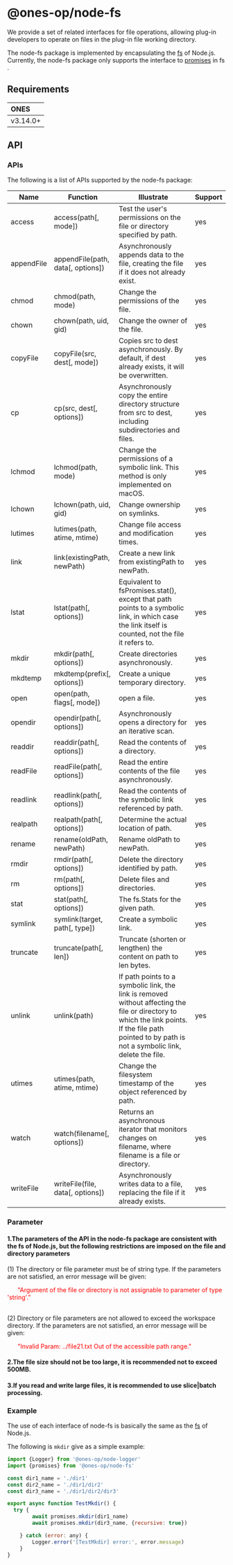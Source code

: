 # @ones-op/node-fs

We provide a set of related interfaces for file operations, allowing plug-in developers to operate on files in the plug-in file working directory.

The node-fs package is implemented by encapsulating the [fs](https://nodejs.cn/dist/latest-v16.x/docs/api/fs.html)  of Node.js. Currently, the node-fs package only supports the interface to [promises](https://nodejs.cn/dist/latest-v16.x/docs/api/fs.html#promise-api) in fs .


## Requirements

| **ONES** |
| :------- |
| v3.14.0+  |

## API

### APIs
The following is a list of APIs supported by the node-fs package:


| Name             | Function          |     Illustrate          |   Support  |
| --------------------------- | -------------------- | ----------------------- | ----- |
|access         |access(path[, mode])               | Test the user's permissions on the file or directory specified by path.       | yes       |
|appendFile     |appendFile(path, data[, options])  | Asynchronously appends data to the file, creating the file if it does not already exist.      | yes       |
|chmod          |chmod(path, mode)                  | Change the permissions of the file.       | yes       |
|chown          |chown(path, uid, gid)              | Change the owner of the file.       | yes       |
|copyFile       |copyFile(src, dest[, mode])        | Copies src to dest asynchronously. By default, if dest already exists, it will be overwritten.       | yes       |
|cp             |cp(src, dest[, options])           | Asynchronously copy the entire directory structure from src to dest, including subdirectories and files.       | yes       |
|lchmod         |lchmod(path, mode)                 | Change the permissions of a symbolic link. This method is only implemented on macOS.       | yes       |
|lchown         |lchown(path, uid, gid)             | Change ownership on symlinks.      | yes       |
|lutimes        |lutimes(path, atime, mtime)        | Change file access and modification times.      | yes       |
|link           |link(existingPath, newPath)        | Create a new link from existingPath to newPath.       | yes       |
|lstat          |lstat(path[, options])             | Equivalent to fsPromises.stat(), except that path points to a symbolic link, in which case the link itself is counted, not the file it refers to.       | yes       |
|mkdir          |mkdir(path[, options])             | Create directories asynchronously.       | yes       |
|mkdtemp        |mkdtemp(prefix[, options])         | Create a unique temporary directory.        | yes       |
|open           |open(path, flags[, mode])          | open a file.        | yes       |
|opendir        |opendir(path[, options])           | Asynchronously opens a directory for an iterative scan.       | yes       |
|readdir        |readdir(path[, options])           | Read the contents of a directory.       | yes       |
|readFile       |readFile(path[, options])          | Read the entire contents of the file asynchronously.       | yes       |
|readlink       |readlink(path[, options])          | Read the contents of the symbolic link referenced by path.       | yes       |
|realpath       |realpath(path[, options])          | Determine the actual location of path.       | yes       |
|rename         |rename(oldPath, newPath)           | Rename oldPath to newPath.       | yes       |
|rmdir          |rmdir(path[, options])             | Delete the directory identified by path.       | yes       |
|rm             |rm(path[, options])                | Delete files and directories.       | yes       |
|stat           |stat(path[, options])              | The fs.Stats for the given path.       | yes       |
|symlink        |symlink(target, path[, type])      | Create a symbolic link.       | yes       |
|truncate       |truncate(path[, len])              | Truncate (shorten or lengthen) the content on path to len bytes.       | yes       |
|unlink         |unlink(path)                       | If path points to a symbolic link, the link is removed without affecting the file or directory to which the link points. If the file path pointed to by path is not a symbolic link, delete the file.      | yes       |
|utimes         |utimes(path, atime, mtime)         | Change the filesystem timestamp of the object referenced by path.       | yes       |
|watch          |watch(filename[, options])         | Returns an asynchronous iterator that monitors changes on filename, where filename is a file or directory.       | yes       |
|writeFile      |writeFile(file, data[, options])   | Asynchronously writes data to a file, replacing the file if it already exists.       | yes       |


### Parameter

#### 1.The parameters of the API in the node-fs package are consistent with the fs of Node.js, but the following restrictions are imposed on the file and directory parameters

(1) The directory or file parameter must be of string type. If the parameters are not satisfied, an error message will be given:

<font color= "#FF0000"> &nbsp;&nbsp;&nbsp;&nbsp;&nbsp;&nbsp;"Argument of the file or directory is not assignable to parameter of type 'string'."</font> <br /><br />

(2) Directory or file parameters are not allowed to exceed the workspace directory. If the parameters are not satisfied, an error message will be given:

<font color= "#FF0000"> &nbsp;&nbsp;&nbsp;&nbsp;&nbsp;&nbsp;"Invalid Param: ../file21.txt Out of the accessible path range." </font> <br />

#### 2.The file size should not be too large, it is recommended not to exceed 500MB.

#### 3.If you read and write large files, it is recommended to use slice|batch processing.


### Example
The use of each interface of node-fs is basically the same as the [fs](https://nodejs.cn/dist/latest-v16.x/docs/api/fs.html) of Node.js.

The following is `mkdir` give as a simple example:

```javascript
import {Logger} from '@ones-op/node-logger'
import {promises} from '@ones-op/node-fs'

const dir1_name = './dir1'
const dir2_name = './dir1/dir2'
const dir3_name = './dir1/dir2/dir3'

export async function TestMkdir() {
  try {
        await promises.mkdir(dir1_name)
        await promises.mkdir(dir3_name, {recursive: true})

    } catch (error: any) {
        Logger.error('[TestMkdir] error:', error.message)
    }
}
```
